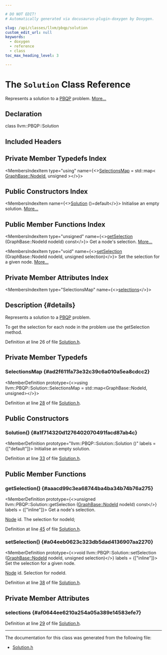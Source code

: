 ```yaml
---

# DO NOT EDIT!
# Automatically generated via docusaurus-plugin-doxygen by Doxygen.

slug: /api/classes/llvm/pbqp/solution
custom_edit_url: null
keywords:
  - doxygen
  - reference
  - class
toc_max_heading_level: 3

---
```





# The `Solution` Class Reference

<DoxygenPage pluginConfig={pluginConfig}>

Represents a solution to a <a href="/docs/api/namespaces/llvm/pbqp">PBQP</a> problem. <a href="#details">More...</a>

## Declaration

<CodeBlock>class llvm::PBQP::Solution</CodeBlock>

## Included Headers

<IncludesList>
<IncludesListItem
  filePath="llvm/CodeGen/PBQP/Solution.h"
  permalink="/docs/api/files/include/include/llvm/include/llvm/codegen/include/llvm/codegen/pbqp/solution-h"
  isLocal="true" />
</IncludesList>

## Private Member Typedefs Index

<MembersIndex>

<MembersIndexItem
  type="using"
  name={<><a href="#ad2f611fa73e32c39c6a010a5ea8cdcc2">SelectionsMap</a> = std::map&lt; <a href="/docs/api/classes/llvm/pbqp/graphbase/#a7187d2e408994bd7307a4c8f32f745a8">GraphBase::NodeId</a>, unsigned &gt;</>}>
</MembersIndexItem>

</MembersIndex>

## Public Constructors Index

<MembersIndex>

<MembersIndexItem
  name={<><a href="#a1f714320d1276402070491facd87ab4c">Solution</a> ()=default</>}>
Initialise an empty solution. <a href="#a1f714320d1276402070491facd87ab4c">More...</a>
</MembersIndexItem>

</MembersIndex>

## Public Member Functions Index

<MembersIndex>

<MembersIndexItem
  type="unsigned"
  name={<><a href="#aaacd99c3ea68744ba4ba34b74b76a275">getSelection</a> (GraphBase::NodeId nodeId) const</>}>
Get a node&#39;s selection. <a href="#aaacd99c3ea68744ba4ba34b74b76a275">More...</a>
</MembersIndexItem>

<MembersIndexItem
  type="void"
  name={<><a href="#a04eeb0623c323db5dad4136907aa2270">setSelection</a> (GraphBase::NodeId nodeId, unsigned selection)</>}>
Set the selection for a given node. <a href="#a04eeb0623c323db5dad4136907aa2270">More...</a>
</MembersIndexItem>

</MembersIndex>

## Private Member Attributes Index

<MembersIndex>

<MembersIndexItem
  type="SelectionsMap"
  name={<><a href="#af0644ee6210a254a05a389e14583efe7">selections</a></>}>
</MembersIndexItem>

</MembersIndex>

## Description {#details}

Represents a solution to a <a href="/docs/api/namespaces/llvm/pbqp">PBQP</a> problem.

To get the selection for each node in the problem use the getSelection method.

Definition at line 26 of file <a href="/docs/api/files/include/include/llvm/include/llvm/codegen/include/llvm/codegen/pbqp/solution-h">Solution.h</a>.

<SectionDefinition>

## Private Member Typedefs

### SelectionsMap {#ad2f611fa73e32c39c6a010a5ea8cdcc2}

<MemberDefinition
  prototype={<>using llvm::PBQP::Solution::SelectionsMap =  std::map&lt;GraphBase::NodeId, unsigned&gt;</>}>

Definition at line <a href="/docs/api/files/include/include/llvm/include/llvm/codegen/include/llvm/codegen/pbqp/solution-h/#l00028">28</a> of file <a href="/docs/api/files/include/include/llvm/include/llvm/codegen/include/llvm/codegen/pbqp/solution-h">Solution.h</a>.
</MemberDefinition>

</SectionDefinition>

<SectionDefinition>

## Public Constructors

### Solution() {#a1f714320d1276402070491facd87ab4c}

<MemberDefinition
  prototype="llvm::PBQP::Solution::Solution ()"
  labels = {["default"]}>
Initialise an empty solution.

Definition at line <a href="/docs/api/files/include/include/llvm/include/llvm/codegen/include/llvm/codegen/pbqp/solution-h/#l00033">33</a> of file <a href="/docs/api/files/include/include/llvm/include/llvm/codegen/include/llvm/codegen/pbqp/solution-h">Solution.h</a>.
</MemberDefinition>

</SectionDefinition>

<SectionDefinition>

## Public Member Functions

### getSelection() {#aaacd99c3ea68744ba4ba34b74b76a275}

<MemberDefinition
  prototype={<>unsigned llvm::PBQP::Solution::getSelection (<a href="/docs/api/classes/llvm/pbqp/graphbase/#a7187d2e408994bd7307a4c8f32f745a8">GraphBase::NodeId</a> nodeId) const</>}
  labels = {["inline"]}>
Get a node&#39;s selection.

<ParametersList title="Parameters">
<ParametersListItem name="nodeId"><a href="/docs/api/classes/node">Node</a> id.</ParametersListItem>
</ParametersList>

<SectionUser title="Returns">
The selection for nodeId;
</SectionUser>

Definition at line <a href="/docs/api/files/include/include/llvm/include/llvm/codegen/include/llvm/codegen/pbqp/solution-h/#l00045">45</a> of file <a href="/docs/api/files/include/include/llvm/include/llvm/codegen/include/llvm/codegen/pbqp/solution-h">Solution.h</a>.
</MemberDefinition>

### setSelection() {#a04eeb0623c323db5dad4136907aa2270}

<MemberDefinition
  prototype={<>void llvm::PBQP::Solution::setSelection (<a href="/docs/api/classes/llvm/pbqp/graphbase/#a7187d2e408994bd7307a4c8f32f745a8">GraphBase::NodeId</a> nodeId, unsigned selection)</>}
  labels = {["inline"]}>
Set the selection for a given node.

<ParametersList title="Parameters">
<ParametersListItem name="nodeId"><a href="/docs/api/classes/node">Node</a> id.</ParametersListItem>
<ParametersListItem name="selection">Selection for nodeId.</ParametersListItem>
</ParametersList>

Definition at line <a href="/docs/api/files/include/include/llvm/include/llvm/codegen/include/llvm/codegen/pbqp/solution-h/#l00038">38</a> of file <a href="/docs/api/files/include/include/llvm/include/llvm/codegen/include/llvm/codegen/pbqp/solution-h">Solution.h</a>.
</MemberDefinition>

</SectionDefinition>

<SectionDefinition>

## Private Member Attributes

### selections {#af0644ee6210a254a05a389e14583efe7}

<MemberDefinition
  prototype="SelectionsMap llvm::PBQP::Solution::selections">

Definition at line <a href="/docs/api/files/include/include/llvm/include/llvm/codegen/include/llvm/codegen/pbqp/solution-h/#l00029">29</a> of file <a href="/docs/api/files/include/include/llvm/include/llvm/codegen/include/llvm/codegen/pbqp/solution-h">Solution.h</a>.
</MemberDefinition>

</SectionDefinition>

<hr/>

The documentation for this class was generated from the following file:

<ul>
<li><a href="/docs/api/files/include/include/llvm/include/llvm/codegen/include/llvm/codegen/pbqp/solution-h">Solution.h</a></li>
</ul>

</DoxygenPage>
